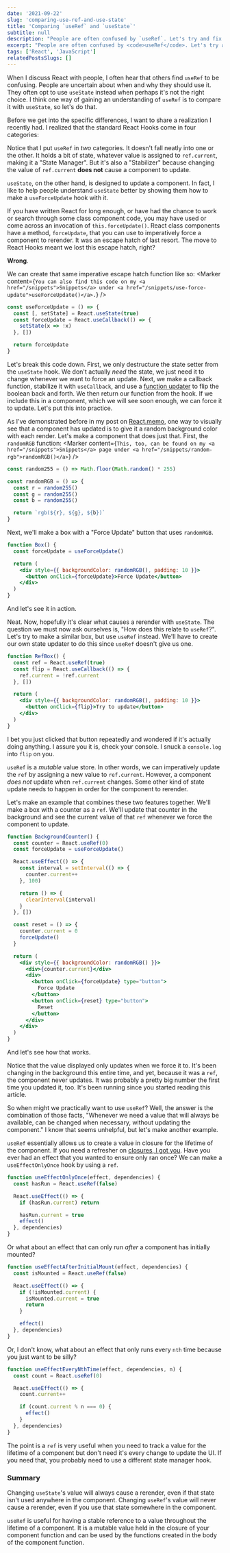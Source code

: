 ```yaml
---
date: '2021-09-22'
slug: 'comparing-use-ref-and-use-state'
title: 'Comparing `useRef` and `useState`'
subtitle: null
description: "People are often confused by `useRef`. Let's try and fix that confusion by comparing it with `useState`."
excerpt: "People are often confused by <code>useRef</code>. Let's try and fix that confusion by comparing it with <code>useState</code>."
tags: ['React', 'JavaScript']
relatedPostsSlugs: []
---
```



When I discuss React with people, I often hear that others find `useRef` to be confusing. People are uncertain about when and why they should use it. They often opt to use `useState` instead when perhaps it's not the right choice. I think one way of gaining an understanding of `useRef` is to compare it with `useState`, so let's do that.

Before we get into the specific differences, I want to share a realization I recently had. I realized that the standard React Hooks come in four categories:

<div class="my-8">
  <HookCategories />
</div>

Notice that I put `useRef` in _two_ categories. It doesn't fall neatly into one or the other. It holds a bit of state, whatever value is assigned to `ref.current`, making it a "State Manager". But it's also a "Stabilizer" because changing the value of `ref.current` **does not** cause a component to update.

`useState`, on the other hand, is designed to update a component. <Marker content="That's kind of the whole point, ha." /> In fact, I like to help people understand `useState` better by showing them how to make a `useForceUpdate` hook with it.

If you have written React for long enough, or have had the chance to work or search through some class component code, you may have used or come across an invocation of `this.forceUpdate()`. React class components have a method, `forceUpdate`, that you can use to imperatively force a component to rerender. It was an escape hatch of last resort. The move to React Hooks meant we lost this escape hatch, right?

**Wrong**.

We can create that same imperative escape hatch function like so: <Marker content={`You can also find this code on my <a href="/snippets">Snippets</a> under <a href="/snippets/use-force-update">useForceUpdate()</a>.`} />

```javascript
const useForceUpdate = () => {
  const [, setState] = React.useState(true)
  const forceUpdate = React.useCallback(() => {
    setState(x => !x)
  }, [])

  return forceUpdate
}
```

Let's break this code down. First, we only destructure the state setter from the `useState` hook. <Marker content="With array destructuring, you can skip values at any index just be not declaring a variable name at that position." /> We don't actually _need_ the state, we just need it to change whenever we want to force an update. Next, we make a callback function, stabilize it with `useCallback`, and use a [function updater](/prefer-function-updaters-in-state-setters) to flip the boolean back and forth. We then return our function from the hook. If we include this in a component, which we will see soon enough, we can force it to update. Let's put this into practice.

As I've demonstrated before in my post on [React.memo](/using-react-memo-to-avoid-unnecessary-rerenders), one way to visually see that a component has updated is to give it a random background color with each render. Let's make a component that does just that. First, the `randomRGB` function: <Marker content={`This, too, can be found on my <a href="/snippets">Snippets</a> page under <a href="/snippets/random-rgb">randomRGB()</a>`} />

```javascript
const random255 = () => Math.floor(Math.random() * 255)

const randomRGB = () => {
  const r = random255()
  const g = random255()
  const b = random255()

  return `rgb(${r}, ${g}, ${b})`
}
```

Next, we'll make a box with a "Force Update" button that uses `randomRGB`.

```jsx
function Box() {
  const forceUpdate = useForceUpdate()

  return (
    <div style={{ backgroundColor: randomRGB(), padding: 10 }}>
      <button onClick={forceUpdate}>Force Update</button>
    </div>
  )
}
```

And let's see it in action.

<div class="my-8">
  <RandomBox client:load />
</div>

Neat. Now, hopefully it's clear what causes a rerender with `useState`. The question we must now ask ourselves is, "How does this relate to `useRef`?". Let's try to make a similar box, but use `useRef` instead. We'll have to create our own state updater to do this since `useRef` doesn't give us one.

```jsx
function RefBox() {
  const ref = React.useRef(true)
  const flip = React.useCallback(() => {
    ref.current = !ref.current
  }, [])

  return (
    <div style={{ backgroundColor: randomRGB(), padding: 10 }}>
      <button onClick={flip}>Try to update</button>
    </div>
  )
}
```

<div class="my-8">
  <RefRandomBox client:load />
</div>

I bet you just clicked that button repeatedly and wondered if it's actually doing anything. I assure you it is, check your console. I snuck a `console.log` into `flip` on you.

`useRef` is a _mutable_ value store. In other words, we can imperatively update the `ref` by assigning a new value to `ref.current`. However, a component _does not_ update when `ref.current` changes. Some other kind of state update needs to happen in order for the component to rerender.

Let's make an example that combines these two features together. We'll make a box with a counter as a `ref`. We'll update that counter in the background and see the current value of that `ref` whenever we force the component to update.

```jsx
function BackgroundCounter() {
  const counter = React.useRef(0)
  const forceUpdate = useForceUpdate()

  React.useEffect(() => {
    const interval = setInterval(() => {
      counter.current++
    }, 100)

    return () => {
      clearInterval(interval)
    }
  }, [])

  const reset = () => {
    counter.current = 0
    forceUpdate()
  }

  return (
    <div style={{ backgroundColor: randomRGB() }}>
      <div>{counter.current}</div>
      <div>
        <button onClick={forceUpdate} type="button">
          Force Update
        </button>
        <button onClick={reset} type="button">
          Reset
        </button>
      </div>
    </div>
  )
}
```

And let's see how that works.

<div class="my-8">
  <BackgroundCounter client:load />
</div>

Notice that the value displayed only updates when we force it to. It's been changing in the background this entire time, and yet, because it was a `ref`, the component never updates. It was probably a pretty big number the first time you updated it, too. It's been running since you started reading this article.

So when might we practically want to use `useRef`? Well, the answer is the combination of those facts, "Whenever we need a value that will always be available, can be changed when necessary, without updating the component." I know that seems unhelpful, but let's make another example.

`useRef` essentially allows us to create a value in closure for the lifetime of the component. If you need a refresher on [closures, I got you](/what-is-a-closure). Have you ever had an effect that you wanted to ensure only ran once? <Marker content="Be careful here. This might only be the behavior you <em>think</em> you want. This is the kind of thing where bugs quickly creep up." /> We can make a `useEffectOnlyOnce` hook by using a `ref`.

```javascript
function useEffectOnlyOnce(effect, dependencies) {
  const hasRun = React.useRef(false)

  React.useEffect(() => {
    if (hasRun.current) return

    hasRun.current = true
    effect()
  }, dependencies)
}
```

Or what about an effect that can only run _after_ a component has initially mounted?

```javascript
function useEffectAfterInitialMount(effect, dependencies) {
  const isMounted = React.useRef(false)

  React.useEffect(() => {
    if (!isMounted.current) {
      isMounted.current = true
      return
    }

    effect()
  }, dependencies)
}
```

Or, I don't know, what about an effect that only runs every `nth` time because you just want to be silly?

```javascript
function useEffectEveryNthTime(effect, dependencies, n) {
  const count = React.useRef(0)

  React.useEffect(() => {
    count.current++

    if (count.current % n === 0) {
      effect()
    }
  }, dependencies)
}
```

The point is a `ref` is very useful when you need to track a value for the lifetime of a component but don't need it's every change to update the UI. If you need that, you probably need to use a different state manager hook.

### Summary

Changing `useState`'s value will always cause a rerender, even if that state isn't used anywhere in the component. Changing `useRef`'s value will never cause a rerender, even if you use that state somewhere in the component.

`useRef` is useful for having a stable reference to a value throughout the lifetime of a component. It is a mutable value held in the closure of your component function and can be used by the functions created in the body of the component function.
